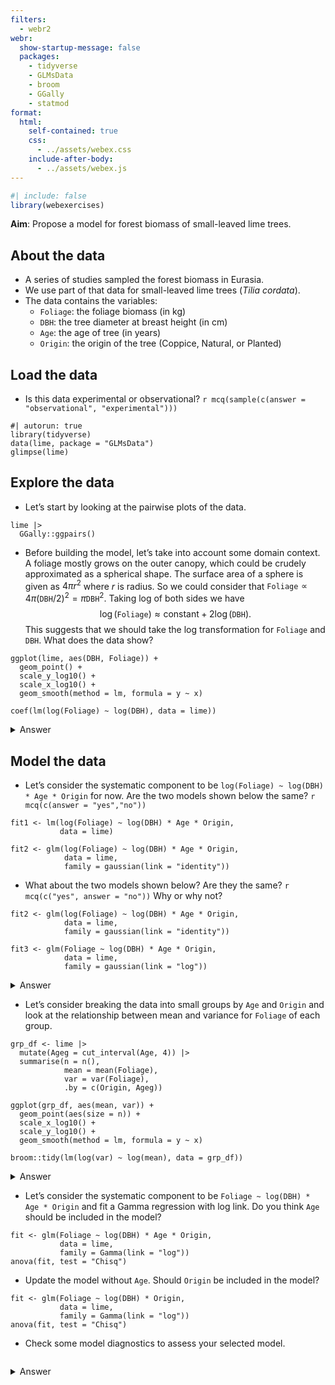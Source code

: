 ```yaml
---
filters:
  - webr2
webr: 
  show-startup-message: false    
  packages:
    - tidyverse
    - GLMsData
    - broom
    - GGally
    - statmod
format: 
  html:
    self-contained: true
    css: 
      - ../assets/webex.css
    include-after-body: 
      - ../assets/webex.js
---
```


```r
#| include: false
library(webexercises)
```

**Aim**: Propose a model for forest biomass of small-leaved lime trees. 

::: callout-note

## About the data

- A series of studies sampled the forest biomass in Eurasia. 
- We use part of that data for small-leaved lime trees (_Tilia cordata_).
- The data contains the variables:
  - `Foliage`: the foliage biomass (in kg)
  - `DBH`: the tree diameter at breast height (in cm)
  - `Age`: the age of tree (in years)
  - `Origin`: the origin of the tree (Coppice, Natural, or Planted)

:::

## Load the data 

- Is this data experimental or observational? `r mcq(sample(c(answer = "observational", "experimental")))`


```webr-r
#| autorun: true
library(tidyverse)
data(lime, package = "GLMsData")
glimpse(lime)
```

## Explore the data 

- Let's start by looking at the pairwise plots of the data. 

```webr-r
lime |> 
  GGally::ggpairs()
```

- Before building the model, let's take into account some domain context. A foliage mostly grows on the outer canopy, which could be crudely approximated as a spherical shape. The surface area of a sphere is given as $4\pi r^2$ where $r$ is radius. So we could consider that $\texttt{Foliage} \propto 4 \pi (\texttt{DBH}/2)^2 = \pi \texttt{DBH}^2$. Taking log of both sides we have $$\log(\texttt{Foliage})  \approx \text{constant} + 2\log(\texttt{DBH}).$$ This suggests that we should take the log transformation for `Foliage` and `DBH`. What does the data show?

```webr-r
ggplot(lime, aes(DBH, Foliage)) + 
  geom_point() +
  scale_y_log10() +
  scale_x_log10() +
  geom_smooth(method = lm, formula = y ~ x)

coef(lm(log(Foliage) ~ log(DBH), data = lime))
```

<details><summary>Answer</summary>

The scatter plot shows that the log transformations of `Foliage` and `DBH` show a linear relationship. The coefficient of `log(DBH)` is close to 2.

</details>

## Model the data


- Let's consider the systematic component to be `log(Foliage) ~ log(DBH) * Age * Origin` for now. Are the two models shown below the same? `r mcq(c(answer = "yes","no"))`

```webr-r
fit1 <- lm(log(Foliage) ~ log(DBH) * Age * Origin, 
           data = lime)

fit2 <- glm(log(Foliage) ~ log(DBH) * Age * Origin, 
            data = lime, 
            family = gaussian(link = "identity"))
```

- What about the two models shown below? Are they the same? `r mcq(c("yes", answer = "no"))` Why or why not?

```webr-r
fit2 <- glm(log(Foliage) ~ log(DBH) * Age * Origin, 
            data = lime, 
            family = gaussian(link = "identity"))

fit3 <- glm(Foliage ~ log(DBH) * Age * Origin, 
            data = lime, 
            family = gaussian(link = "log"))
```

<details><summary>Answer</summary>

The models are not the same. The first model is modelling the expected value of the log of the response variable, while the second model is modelling the log of the expected response value, i.e. $E(\log(Y)) \neq \log(E(Y))$. This is a subtle but important distinction.

</details>


- Let's consider breaking the data into small groups by `Age` and `Origin` and look at the relationship between mean and variance for `Foliage` of each group.

```webr-r
grp_df <- lime |> 
  mutate(Ageg = cut_interval(Age, 4)) |> 
  summarise(n = n(),
            mean = mean(Foliage),
            var = var(Foliage),
            .by = c(Origin, Ageg))

ggplot(grp_df, aes(mean, var)) + 
  geom_point(aes(size = n)) + 
  scale_x_log10() +
  scale_y_log10() +
  geom_smooth(method = lm, formula = y ~ x)

broom::tidy(lm(log(var) ~ log(mean), data = grp_df))
```
<details><summary>Answer</summary>

We have $\log(\text{group variance}) \approx 2\log(\text{group mean})$. This means that $\text{group variance} \approx \text{group mean}^2$. 
Recall that $Var(\mu) = \mu^2$ for Gamma distribution, so this suggests that the Gamma distribution could be a good choice for modelling the data.

</details>


- Let's consider the systematic component to be `Foliage ~ log(DBH) * Age * Origin` and fit a Gamma regression with log link. Do you think `Age` should be included in the model?

```webr-r
fit <- glm(Foliage ~ log(DBH) * Age * Origin, 
           data = lime, 
           family = Gamma(link = "log"))
anova(fit, test = "Chisq")
```

- Update the model without `Age`. Should `Origin` be included in the model? 

```webr-r
fit <- glm(Foliage ~ log(DBH) * Origin, 
           data = lime, 
           family = Gamma(link = "log"))
anova(fit, test = "Chisq")
```

- Check some model diagnostics to assess your selected model. 

```webr-r



```

<details><summary>Answer</summary>


```webr-r
fit <- glm(Foliage ~ log(DBH) * Origin, 
           data = lime, 
           family = Gamma(link = "log"))

fit_augment <- broom::augment(fit, type.predict = "response") |> 
  mutate(qres = statmod::qresid(fit)) 

# similar plot with .resid
fit_augment |> 
  ggplot(aes(.fitted, qres)) + 
  geom_hline(yintercept = 0, linetype = 2) +
  geom_point()

fit_augment |> 
  ggplot(aes(`log(DBH)`, qres)) + 
  geom_hline(yintercept = 0, linetype = 2) +
  geom_point()

fit_augment |> 
  ggplot(aes(sample = qres)) + 
  stat_qq() +
  stat_qq_line() +
  coord_equal()
```


</details>